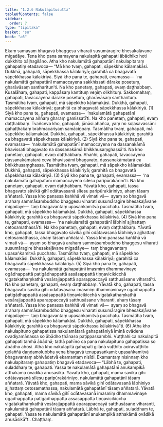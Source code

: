 ```yaml
---
title: "1.2.6 Nakulapitusutta"
tableOfContents: false
sidebar:
  order: 7
type: "tipitaka"
basket: "su"
book: "a6"
---
```



<DynamicBreadcrumb />

<Division number="16" book="a6">

<Paragraph number="83" book="a6">
Ekaṃ samayaṃ bhagavā bhaggesu viharati susumāragire bhesakaḷāvane migadāye. Tena kho pana samayena nakulapitā gahapati ābādhiko hoti dukkhito bāḷhagilāno. Atha kho nakulamātā gahapatānī nakulapitaraṃ gahapatiṃ etadavoca—
</Paragraph>

<Paragraph number="84" book="a6">
“Mā kho tvaṃ, gahapati, sāpekkho kālamakāsi. Dukkhā, gahapati, sāpekkhassa kālakiriyā; garahitā ca bhagavatā sāpekkhassa kālakiriyā. Siyā kho pana te, gahapati, evamassa—  ‘na nakulamātā gahapatānī mamaccayena sakkhissati dārake posetuṃ, gharāvāsaṃ santharitun’ti. Na kho panetaṃ, gahapati, evaṃ daṭṭhabbaṃ. Kusalāhaṃ, gahapati, kappāsaṃ kantituṃ veṇiṃ olikhituṃ. Sakkomahaṃ, gahapati, tavaccayena dārake posetuṃ, gharāvāsaṃ santharituṃ. Tasmātiha tvaṃ, gahapati, mā sāpekkho kālamakāsi. Dukkhā, gahapati, sāpekkhassa kālakiriyā; garahitā ca bhagavatā sāpekkhassa kālakiriyā. (1)
</Paragraph>

<Paragraph number="85" book="a6">
Siyā kho pana te, gahapati, evamassa—  ‘nakulamātā gahapatānī mamaccayena aññaṃ gharaṃ gamissatī’ti. Na kho panetaṃ, gahapati, evaṃ daṭṭhabbaṃ. Tvañceva kho, gahapati, jānāsi ahañca, yaṃ no soḷasavassāni gahaṭṭhakaṃ brahmacariyaṃ samāciṇṇaṃ. Tasmātiha tvaṃ, gahapati, mā sāpekkho kālamakāsi. Dukkhā, gahapati, sāpekkhassa kālakiriyā; garahitā ca bhagavatā sāpekkhassa kālakiriyā. (2)
</Paragraph>

<Paragraph number="86" book="a6">
Siyā kho pana te, gahapati, evamassa—  ‘nakulamātā gahapatānī mamaccayena na dassanakāmā bhavissati bhagavato na dassanakāmā bhikkhusaṃghassā’ti. Na kho panetaṃ, gahapati, evaṃ daṭṭhabbaṃ. Ahañhi, gahapati, tavaccayena dassanakāmatarā ceva bhavissāmi bhagavato, dassanakāmatarā ca bhikkhusaṃghassa. Tasmātiha tvaṃ, gahapati, mā sāpekkho kālamakāsi. Dukkhā, gahapati, sāpekkhassa kālakiriyā; garahitā ca bhagavatā sāpekkhassa kālakiriyā. (3)
</Paragraph>

<Paragraph number="87" book="a6">
Siyā kho pana te, gahapati, evamassa—  ‘na nakulamātā gahapatānī mamaccayena sīlesu paripūrakārinī’ti. Na kho panetaṃ, gahapati, evaṃ daṭṭhabbaṃ. Yāvatā kho, gahapati, tassa bhagavato sāvikā gihī odātavasanā sīlesu paripūrakāriniyo, ahaṃ tāsaṃ aññatarā. Yassa kho panassa kaṅkhā vā vimati vā—  ayaṃ so bhagavā arahaṃ sammāsambuddho bhaggesu viharati susumāragire bhesakaḷāvane migadāye—  taṃ bhagavantaṃ upasaṅkamitvā pucchatu. Tasmātiha tvaṃ, gahapati, mā sāpekkho kālamakāsi. Dukkhā, gahapati, sāpekkhassa kālakiriyā; garahitā ca bhagavatā sāpekkhassa kālakiriyā. (4)
</Paragraph>

<Paragraph number="88" book="a6">
Siyā kho pana te, gahapati, evamassa—  ‘na nakulamātā gahapatānī lābhinī ajjhattaṃ cetosamathassā’ti. Na kho panetaṃ, gahapati, evaṃ daṭṭhabbaṃ. Yāvatā kho, gahapati, tassa bhagavato sāvikā gihī odātavasanā lābhiniyo ajjhattaṃ cetosamathassa, ahaṃ tāsaṃ aññatarā. Yassa kho panassa kaṅkhā vā vimati vā—  ayaṃ so bhagavā arahaṃ sammāsambuddho bhaggesu viharati susumāragire bhesakaḷāvane migadāye—  taṃ bhagavantaṃ upasaṅkamitvā pucchatu. Tasmātiha tvaṃ, gahapati, mā sāpekkho kālamakāsi. Dukkhā, gahapati, sāpekkhassa kālakiriyā; garahitā ca bhagavatā sāpekkhassa kālakiriyā. (5)
</Paragraph>

<Paragraph number="89" book="a6">
Siyā kho pana te, gahapati, evamassa—  ‘na nakulamātā gahapatānī imasmiṃ dhammavinaye ogādhappattā patigādhappattā assāsappattā tiṇṇavicikicchā vigatakathaṃkathā vesārajjappattā aparappaccayā satthusāsane viharatī’ti. Na kho panetaṃ, gahapati, evaṃ daṭṭhabbaṃ. Yāvatā kho, gahapati, tassa bhagavato sāvikā gihī odātavasanā imasmiṃ dhammavinaye ogādhappattā patigādhappattā assāsappattā tiṇṇavicikicchā vigatakathaṃkathā vesārajjappattā aparappaccayā satthusāsane viharanti, ahaṃ tāsaṃ aññatarā. Yassa kho panassa kaṅkhā vā vimati vā—  ayaṃ so bhagavā arahaṃ sammāsambuddho bhaggesu viharati susumāragire bhesakaḷāvane migadāye—  taṃ bhagavantaṃ upasaṅkamitvā pucchatu. Tasmātiha tvaṃ, gahapati, mā sāpekkho kālamakāsi. Dukkhā, gahapati, sāpekkhassa kālakiriyā; garahitā ca bhagavatā sāpekkhassa kālakiriyā”ti. (6)
</Paragraph>

<Paragraph number="90" book="a6">
Atha kho nakulapituno gahapatissa nakulamātarā gahapatāniyā iminā ovādena ovadiyamānassa so ābādho ṭhānaso paṭippassambhi. Vuṭṭhahi ca nakulapitā gahapati tamhā ābādhā; tathā pahīno ca pana nakulapituno gahapatissa so ābādho ahosi. Atha kho nakulapitā gahapati gilānā vuṭṭhito aciravuṭṭhito gelaññā daṇḍamolubbha yena bhagavā tenupasaṅkami; upasaṅkamitvā bhagavantaṃ abhivādetvā ekamantaṃ nisīdi. Ekamantaṃ nisinnaṃ kho nakulapitaraṃ gahapatiṃ bhagavā etadavoca—
</Paragraph>

<Paragraph number="91" book="a6">
“Lābhā te, gahapati, suladdhaṃ te, gahapati. Yassa te nakulamātā gahapatānī anukampikā atthakāmā ovādikā anusāsikā. Yāvatā kho, gahapati, mama sāvikā gihī odātavasanā sīlesu paripūrakāriniyo, nakulamātā gahapatānī tāsaṃ aññatarā. Yāvatā kho, gahapati, mama sāvikā gihī odātavasanā lābhiniyo ajjhattaṃ cetosamathassa, nakulamātā gahapatānī tāsaṃ aññatarā. Yāvatā kho, gahapati, mama sāvikā gihī odātavasanā imasmiṃ dhammavinaye ogādhappattā patigādhappattā assāsappattā tiṇṇavicikicchā vigatakathaṃkathā vesārajjappattā aparappaccayā satthusāsane viharanti, nakulamātā gahapatānī tāsaṃ aññatarā. Lābhā te, gahapati, suladdhaṃ te, gahapati. Yassa te nakulamātā gahapatānī anukampikā atthakāmā ovādikā anusāsikā”ti.

</Paragraph>
</Division>

<Paragraph number="92" type="center" book="a6">
Chaṭṭhaṃ.
</Paragraph>